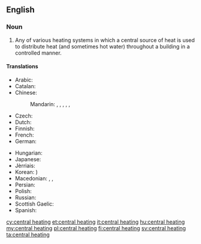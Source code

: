 ==English==

===Noun===
{{wikipedia}}
{{en-noun|head=[[central]] [[heating]]|-}}

# Any of various heating systems in which a central source of heat is used to distribute heat (and sometimes hot water) throughout a building in a controlled manner.

====Translations====
{{trans-top|heating system}}
* Arabic: {{t|ar|تدفئة مركزية|f|tr=tadhfi'a markazíyya}}
* Catalan: {{t|ca|calefacció central|f}}
* Chinese:
*: Mandarin: {{t|cmn|集中供熱|sc=Hani}}, {{t|cmn|集中供热|tr=jízhōng gōngrè|sc=Hani}}, {{t|cmn|中央暖氣系統|sc=Hani}}, {{t|cmn|中央暖气系统|tr=zhōngyāng nuǎnqì xìtǒng|sc=Hani}}, {{qualifier|abbreviation}} {{t|cmn|暖氣|sc=Hani}}, {{t+|cmn|暖气|tr=nuǎnqì|sc=Hani}}
* Czech: {{t|cs|ústřední topení|n}}
* Dutch: {{t+|nl|centrale verwarming|f}}
* Finnish: {{t|fi|keskuslämmitys}}
* French: {{t|fr|chauffage central|m}}
* German: {{t|de|Zentralheizung|f}}
{{trans-mid}}
* Hungarian: {{t+|hu|központi fűtés}}
* Japanese: {{t|ja|セントラルヒーティング|tr=sentoraruhītingu}}
* Jèrriais: {{t|roa-jer|caûffage central|m}}
* Korean: {{t|ko|중앙 난방|tr=jung-ang nanbang|sc=Hang}} {{t+|ko|中央煖房|sc=Hani}})
* Macedonian: {{t|mk|парно|n|tr=párno}},  {{t|mk|парно греење|n|tr=párno gréenje}},  {{t|mk|централно греење|n|tr=céntralno gréenje}}
* Persian: {{t+|fa|شوفاژ|tr=šofâž|sc=fa-Arab}}
* Polish: {{t|pl|centralne ogrzewanie|n}}
* Russian: {{t|ru|центральное отопление|n|tr=centrál'noe otoplénije}}
* Scottish Gaelic: {{t|gd|teasachadh meadhanach|m}}
* Spanish: {{t|es|calefacción central|f}}
{{trans-bottom}}

[[cy:central heating]]
[[et:central heating]]
[[it:central heating]]
[[hu:central heating]]
[[my:central heating]]
[[pl:central heating]]
[[fi:central heating]]
[[sv:central heating]]
[[ta:central heating]]